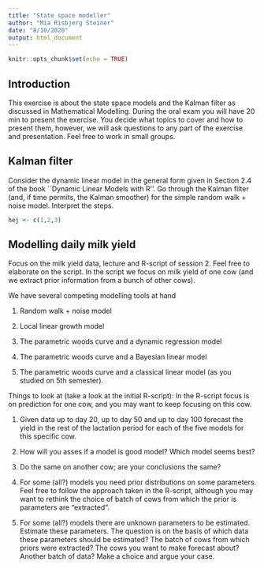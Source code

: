 ```yaml
---
title: "State space modeller"
author: "Mia Risbjerg Steiner"
date: "8/10/2020"
output: html_document
---
```


```r
knitr::opts_chunk$set(echo = TRUE)
```

## Introduction

This exercise is about the state space models and the Kalman filter as discussed
in Mathematical Modelling. During the oral
exam you will have 20 min to present the exercise. You decide what topics to
cover and how to present them, however, we will ask questions to any part of the
exercise and presentation. Feel free to work in small groups.

## Kalman filter

Consider the dynamic linear model in the general form given in Section
2.4 of the book ``Dynamic Linear Models with R''. Go through the
Kalman filter (and, if time permits, the Kalman smoother) for the
simple random walk + noise model. Interpret the steps.

```r
hej <- c(1,2,3)
```

## Modelling daily milk yield

Focus on the milk yield data, lecture and R-script of session 2. Feel
free to elaborate on the script.  In the script we focus on milk yield
of one cow (and we extract prior information from a bunch of other
cows).

We have several competing modelling tools at hand

1. Random walk + noise model

1. Local linear growth model

1. The parametric woods curve and a dynamic regression model

1. The parametric woods curve and a Bayesian linear model

1. The parametric woods curve and a classical linear model (as you
   studied on 5th semester).

Things to look at (take a look at the initial R-script): In the
R-script focus is on prediction for one cow, and you may want to keep
focusing on this cow.

1. Given data up to day 20, up to day 50 and up to day 100 forecast
  the yield in the rest of the lactation period for each of the five
  models for this specific cow.

1. How will you asses if a model is good model? Which model seems
   best?

1. Do the same on another cow; are your conclusions the same?

1. For some (all?) models you need prior distributions on some
   parameters.  Feel free to follow the approach taken in the
   R-script, although you may want to rethink the choice of batch of
   cows from which the prior is parameters are "extracted".

1. For some (all?) models there are unknown parameters to be
   estimated. Estimate these parameters. The question is on the basis
   of which data these parameters should be estimated? The batch of
   cows from which priors were extracted? The cows you want to make
   forecast about? Another batch of data? Make a choice and argue your
   case.